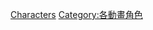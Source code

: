 {{noteTA
|G1=Simpsons
}}
{{Commonscat|The Simpsons}}

[[Category:辛普森一家|Characters]]
[[Category:各動畫角色|Category:各動畫角色]]